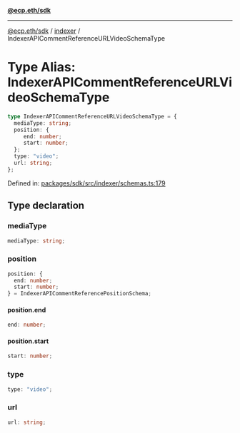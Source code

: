 [**@ecp.eth/sdk**](../../index.mdx)

***

[@ecp.eth/sdk](/sdk-reference/index.mdx) / [indexer](/sdk-reference/indexer/index.mdx) / IndexerAPICommentReferenceURLVideoSchemaType

# Type Alias: IndexerAPICommentReferenceURLVideoSchemaType

```ts
type IndexerAPICommentReferenceURLVideoSchemaType = {
  mediaType: string;
  position: {
     end: number;
     start: number;
  };
  type: "video";
  url: string;
};
```

Defined in: [packages/sdk/src/indexer/schemas.ts:179](https://github.com/ecp-eth/comments-monorepo/blob/main/packages/sdk/src/indexer/schemas.ts#L179)

## Type declaration

### mediaType

```ts
mediaType: string;
```

### position

```ts
position: {
  end: number;
  start: number;
} = IndexerAPICommentReferencePositionSchema;
```

#### position.end

```ts
end: number;
```

#### position.start

```ts
start: number;
```

### type

```ts
type: "video";
```

### url

```ts
url: string;
```
